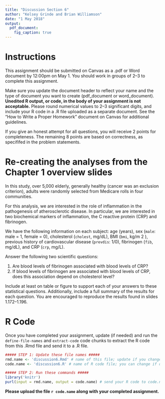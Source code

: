 ```yaml
---
title: "Discussion Section 6"
author: "Kelsey Grinde and Brian Williamson"
date: "1 May 2018"
output: 
  pdf_document:
    fig_caption: true
---
```


# Instructions

This assignment should be submitted on Canvas as a .pdf or Word document by 12:00pm on May 1. You should work in groups of 2--3 to complete this assignment.

Make sure you update the document header to reflect your name and the type of document you want to create (pdf_document or word_document). **Unedited R output, or code, in the body of your assignment is not acceptable.** Please round numerical values to 2--3 significant digits, and include your R code in a .R file uploaded as a separate document. See the "How to Write a Proper Homework" document on Canvas for additional guidelines.  

If you give an honest attempt for all questions, you will receive 2 points for completeness. The remaining 8 points are based on correctness, as specififed in the problem statements.

# Re-creating the analyses from the Chapter 1 overview slides

In this study, over 5,000 elderly, generally healthy (cancer was
an exclusion criterion), adults were randomly selected from
Medicare rolls in four communities.

For this analysis, we are interested in the role of inflammation
in the pathogenesis of atherosclerotic disease. In particular,
we are interested in two biochemical markers of
inflammation, the C reactive protein (CRP) and
fibrinogen.

We have the following information on each subject: age
(years), sex (`male`: male = 1, female = 0), cholesterol
(`cholest`, mg/dL), BMI (`bmi`, kg/m 2 ), previous history of
cardiovascular disease (`prevdis`: 1/0), fibrinogen (`fib`,
mg/dL), and CRP (`crp`, mg/L).

Answer the following two scientific questions:

1. Are blood levels of fibrinogen associated with blood levels of CRP?
2. If blood levels of fibrinogen are associated with blood levels of CRP, does this association depend on cholesterol level?

Include at least on table or figure to support each of your answers to these statistical questions. Additionally, include a full summary of the results for each question. You are encouraged to reproduce the results found in slides 1.172--1.196.

\newpage

# R Code

Once you have completed your assignment, update (if needed) and run the `define-file-names` and `extract-code` code chunks to extract the R code from this .Rmd file and send it to a .R file. 

```r
##### STEP 1: Update these file names #####
rmd.name <- 'discussion6.Rmd' # name of this file; update if you changed the name of this file
code.name <- 'discussion6.R' # name of R code file; you can change if desired
```

```r
##### STEP 2: Run these commands #####
library('knitr') 
purl(input = rmd.name, output = code.name) # send your R code to code.name 
```

**Please upload the file `r code.name` along with your completed assignment.**
